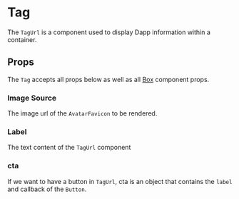 

# Tag

The `TagUrl` is a component used to display Dapp information within a container.

<Canvas>
  <Story id="ui-components-component-library-tag-url-tag-url-stories-js--default-story" />
</Canvas>

## Props

The `Tag` accepts all props below as well as all [Box](/docs/ui-components-ui-box-box-stories-js--default-story#props) component props.

<ArgsTable of={TagUrl} />

### Image Source

The image url of the `AvatarFavicon` to be rendered.

### Label

The text content of the `TagUrl` component

### cta

If we want to have a button in `TagUrl`, cta is an object that contains the `label` and callback of the `Button`.

<Canvas>
  <Story id="ui-components-component-library-tag-url-tag-url-stories-js--with-cta" />
</Canvas>
